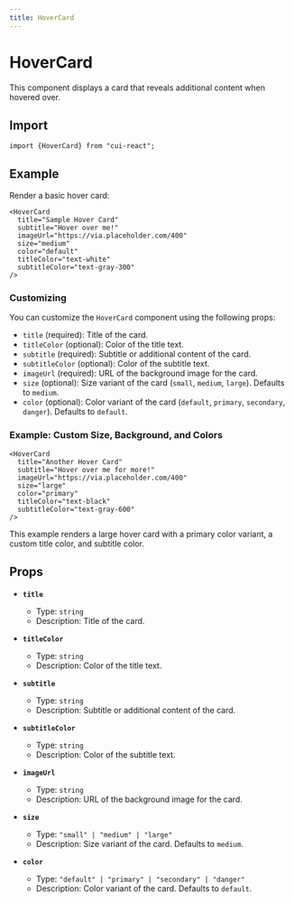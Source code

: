 ```yaml
---
title: HoverCard
---
```



# HoverCard

This component displays a card that reveals additional content when hovered over.

## Import

```tsx
import {HoverCard} from "cui-react";
```

## Example

Render a basic hover card:

<div style={{ maxWidth: '300px', margin: '0 auto' }}>
  <HoverCard
    title="Sample Hover Card"
    subtitle="Hover over me!"
    imageUrl="https://via.placeholder.com/400"
    size="medium"
    color="default"
    titleColor="text-white"
    subtitleColor="text-gray-300"
  />
</div>

```tsx
<HoverCard
  title="Sample Hover Card"
  subtitle="Hover over me!"
  imageUrl="https://via.placeholder.com/400"
  size="medium"
  color="default"
  titleColor="text-white"
  subtitleColor="text-gray-300"
/>
```

### Customizing

You can customize the `HoverCard` component using the following props:

- `title` (required): Title of the card.
- `titleColor` (optional): Color of the title text.
- `subtitle` (required): Subtitle or additional content of the card.
- `subtitleColor` (optional): Color of the subtitle text.
- `imageUrl` (required): URL of the background image for the card.
- `size` (optional): Size variant of the card (`small`, `medium`, `large`). Defaults to `medium`.
- `color` (optional): Color variant of the card (`default`, `primary`, `secondary`, `danger`). Defaults to `default`.

### Example: Custom Size, Background, and Colors

<div style={{ maxWidth: '300px', margin: '0 auto' }}>
  <HoverCard
    title="Another Hover Card"
    subtitle="Hover over me for more!"
    imageUrl="https://via.placeholder.com/400"
    size="large"
    color="primary"
    titleColor="text-black"
    subtitleColor="text-gray-600"
  />
</div>

```tsx
<HoverCard
  title="Another Hover Card"
  subtitle="Hover over me for more!"
  imageUrl="https://via.placeholder.com/400"
  size="large"
  color="primary"
  titleColor="text-black"
  subtitleColor="text-gray-600"
/>
```

This example renders a large hover card with a primary color variant, a custom title color, and subtitle color.

## Props

- **`title`**
  - Type: `string`
  - Description: Title of the card.

- **`titleColor`**
  - Type: `string`
  - Description: Color of the title text.

- **`subtitle`**
  - Type: `string`
  - Description: Subtitle or additional content of the card.

- **`subtitleColor`**
  - Type: `string`
  - Description: Color of the subtitle text.

- **`imageUrl`**
  - Type: `string`
  - Description: URL of the background image for the card.

- **`size`**
  - Type: `"small" | "medium" | "large"`
  - Description: Size variant of the card. Defaults to `medium`.

- **`color`**
  - Type: `"default" | "primary" | "secondary" | "danger"`
  - Description: Color variant of the card. Defaults to `default`.

